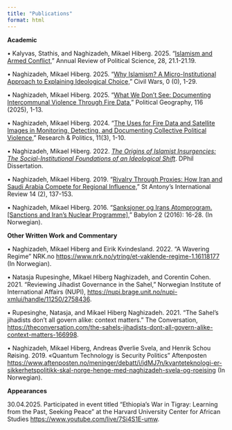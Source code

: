 ```yaml
---
title: "Publications"
format: html
---
```


**Academic**

• Kalyvas, Stathis, and Naghizadeh, Mikael Hiberg. 2025. "[Islamism and Armed Conflict,](https://www.annualreviews.org/content/journals/10.1146/annurev-polisci-061623-100652)” Annual Review of Political Science, 28, 21.1-21.19.

• Naghizadeh, Mikael Hiberg. 2025. “[Why Islamism? A Micro-Institutional Approach to Explaining Ideological Choice,](https://www.sciencedirect.com/science/article/abs/pii/S0962629824002087)” Civil Wars, 0 (0), 1-29.

• Naghizadeh, Mikael Hiberg. 2025. “[What We Don’t See: Documenting Intercommunal Violence Through Fire Data](https://www.sciencedirect.com/science/article/abs/pii/S0962629824002087),” Political Geography, 116 (2025), 1-13.

• Naghizadeh, Mikael Hiberg. 2024. “[The Uses for Fire Data and Satellite Images in Monitoring, Detecting, and Documenting Collective Political Violence,](https://journals.sagepub.com/doi/full/10.1177/20531680241261769)” Research & Politics, 11(3), 1-10.

• Naghizadeh, Mikael Hiberg. 2022. [*The Origins of Islamist Insurgencies: The Social-Institutional Foundations of an Ideological Shift*](https://ora.ox.ac.uk/objects/uuid:d330bfb9-d42e-4594-b1c7-d37d7bb5e2d3). DPhil Dissertation.

• Naghizadeh, Mikael Hiberg. 2019. “[Rivalry Through Proxies: How Iran and Saudi Arabia Compete for Regional Influence,](https://www.ingentaconnect.com/content/stair/stair/2019/00000014/00000002/art00010)" St Antony’s International Review 14 (2), 137-153.

• Naghizadeh, Mikael Hiberg. 2016. “[Sanksjoner og Irans Atomprogram. \[Sanctions and Iran’s Nuclear Programme\]](https://journals.uio.no/babylon/article/view/4341),” Babylon 2 (2016): 16-28. (In Norwegian).

**Other Written Work and Commentary**

• Naghizadeh, Mikael Hiberg and Eirik Kvindesland. 2022. “A Wavering Regime” NRK.no <https://www.nrk.no/ytring/et-vaklende-regime-1.16118177> (In Norwegian).

• Natasja Rupesinghe, Mikael Hiberg Naghizadeh, and Corentin Cohen. 2021. “Reviewing Jihadist Governance in the Sahel,” Norwegian Institute of International Affairs (NUPI), <https://nupi.brage.unit.no/nupi-xmlui/handle/11250/2758436>.

• Rupesinghe, Natasja, and Mikael Hiberg Naghizadeh. 2021. “The Sahel’s jihadists don’t all govern alike: context matters.” The Conversation, <https://theconversation.com/the-sahels-jihadists-dont-all-govern-alike-context-matters-166998>.

• Naghizadeh, Mikael Hiberg, Andreas Øverlie Svela, and Henrik Schou Røising. 2019. «Quantum Technology is Security Politics” Aftenposten <https://www.aftenposten.no/meninger/debatt/i/jdMJ7n/kvanteteknologi-er-sikkerhetspolitikk-skal-norge-henge-med-naghizadeh-svela-og-roeising> (In Norwegian).

**Appearances**

30.04.2025. Participated in event titled "Ethiopia's War in Tigray: Learning from the Past, Seeking Peace" at the Harvard University Center for African Studies <https://www.youtube.com/live/7Si4S1E-umw>.
